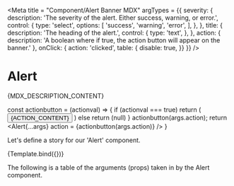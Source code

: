 

<Meta title = "Component/Alert Banner MDX"
argTypes = {{
    severity: {
      description: 'The severity of the alert. Either success, warning, or error.',
      control: {
          type: 'select',
          options: [
              'success',
              'warning',
              'error',
          ],
      },
  },
   title: {
     description: 'The heading of the alert.',
    control: {
      type: 'text',
    },
  },
  action: {
      description: 'A boolean where if true, the action button will appear on the banner.'
  },
  onClick: { 
      action: 'clicked',
      table: {
        disable: true,
      }}
}}
/>


# Alert

<p>{MDX_DESCRIPTION_CONTENT}</p>

const actionbutton = (actionval) => {
  if (actionval === true) return (
    <a href="http://www.google.com" target="_blank"><Button color="primary" variant="contained"> {ACTION_CONTENT} </Button></a>
  )
  else return (null)
}
actionbutton(args.action);
return <Alert{...args} action = {actionbutton(args.action)}  />
}


Let's define a story for our 'Alert' component.

<Canvas>
<Story name="Alert Status Story" args={{
  title: 'Your order was succesful',
  severity: 'success',
  action: boolean('action', true)
}}>
  {Template.bind({})}
</Story>
</Canvas>

The following is a table of the arguments (props) taken in by the Alert component. 

<ArgsTable story = "Alert Status Story" />







